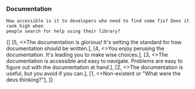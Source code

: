 
<Content>
    <h3 className="subtitle is-5">Documentation</h3>

    How accessible is it to developers who need to find some fix? Does it rank high when
    people search for help using their library?
</Content>

<Review>
    {[
        [5, <>The documentation is glorious! It's setting the standard for how documentation should be written.</>],
        [4, <>You enjoy perusing the documentation. It's leading you to make wise choices.</>],
        [3, <>The documentation is accessible and easy to navigate. Problems are easy to figure out with the
            documentation at hand.</>],
        [2, <>The documentation is useful, but you avoid if you can.</>],
        [1, <>Non-existent or "What were the devs thinking?"</>],
    ]}
</Review>